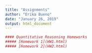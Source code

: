 ```yaml
---
title: "Assignments"
author: "Erika Bueno"
date: "January 26, 2019"
output: html_document
---
```


```r
#### Quantitative Reasoning Homeworks
##### [Homework 1](HW1.html)
##### [Homework 2](HW2.html)


```

